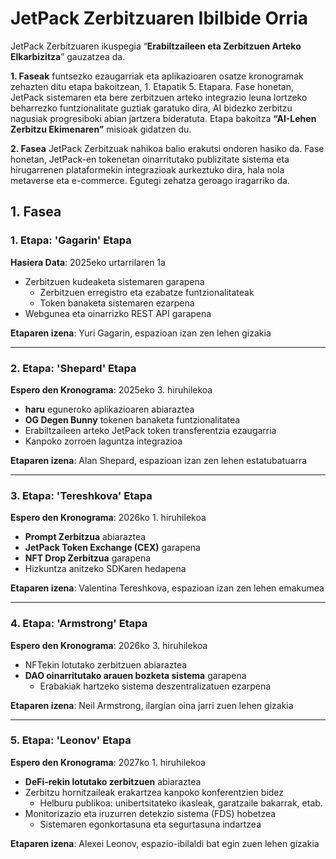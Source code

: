 # JetPack Zerbitzuaren Ibilbide Orria

JetPack Zerbitzuaren ikuspegia “**Erabiltzaileen eta Zerbitzuen Arteko Elkarbizitza**” gauzatzea da.

**1. Faseak** funtsezko ezaugarriak eta aplikazioaren osatze kronogramak zehazten ditu etapa bakoitzean, 1. Etapatik 5. Etapara. Fase honetan, JetPack sistemaren eta bere zerbitzuen arteko integrazio leuna lortzeko beharrezko funtzionalitate guztiak garatuko dira, AI bidezko zerbitzu nagusiak progresiboki abian jartzera bideratuta. Etapa bakoitza **“AI-Lehen Zerbitzu Ekimenaren”** misioak gidatzen du.

**2. Fasea** JetPack Zerbitzuak nahikoa balio erakutsi ondoren hasiko da. Fase honetan, JetPack-en tokenetan oinarritutako publizitate sistema eta hirugarrenen plataformekin integrazioak aurkeztuko dira, hala nola metaverse eta e-commerce. Egutegi zehatza geroago iragarriko da.


## 1. Fasea

### **1. Etapa: 'Gagarin' Etapa**
**Hasiera Data**: 2025eko urtarrilaren 1a

- Zerbitzuen kudeaketa sistemaren garapena
  - Zerbitzuen erregistro eta ezabatze funtzionalitateak
  - Token banaketa sistemaren ezarpena
- Webgunea eta oinarrizko REST API garapena

**Etaparen izena**: Yuri Gagarin, espazioan izan zen lehen gizakia

---

### **2. Etapa: 'Shepard' Etapa**
**Espero den Kronograma**: 2025eko 3. hiruhilekoa

- **haru** eguneroko aplikazioaren abiaraztea
- **OG Degen Bunny** tokenen banaketa funtzionalitatea
- Erabiltzaileen arteko JetPack token transferentzia ezaugarria
- Kanpoko zorroen laguntza integrazioa

**Etaparen izena**: Alan Shepard, espazioan izan zen lehen estatubatuarra

---

### **3. Etapa: 'Tereshkova' Etapa**
**Espero den Kronograma**: 2026ko 1. hiruhilekoa

- **Prompt Zerbitzua** abiaraztea
- **JetPack Token Exchange (CEX)** garapena
- **NFT Drop Zerbitzua** garapena
- Hizkuntza anitzeko SDKaren hedapena

**Etaparen izena**: Valentina Tereshkova, espazioan izan zen lehen emakumea

---

### **4. Etapa: 'Armstrong' Etapa**
**Espero den Kronograma**: 2026ko 3. hiruhilekoa

- NFTekin lotutako zerbitzuen abiaraztea
- **DAO oinarritutako arauen bozketa sistema** garapena
  - Erabakiak hartzeko sistema deszentralizatuen ezarpena

**Etaparen izena**: Neil Armstrong, ilargian oina jarri zuen lehen gizakia

---

### **5. Etapa: 'Leonov' Etapa**
**Espero den Kronograma**: 2027ko 1. hiruhilekoa

- **DeFi-rekin lotutako zerbitzuen** abiaraztea
- Zerbitzu hornitzaileak erakartzea kanpoko konferentzien bidez
  - Helburu publikoa: unibertsitateko ikasleak, garatzaile bakarrak, etab.
- Monitorizazio eta iruzurren detekzio sistema (FDS) hobetzea
  - Sistemaren egonkortasuna eta segurtasuna indartzea

**Etaparen izena**: Alexei Leonov, espazio-ibilaldi bat egin zuen lehen gizakia
